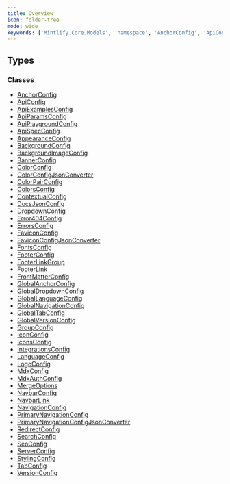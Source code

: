 ```yaml
---
title: Overview
icon: folder-tree
mode: wide
keywords: ['Mintlify.Core.Models', 'namespace', 'AnchorConfig', 'ApiConfig', 'ApiExamplesConfig', 'ApiParamsConfig', 'ApiPlaygroundConfig', 'ApiSpecConfig', 'AppearanceConfig', 'BackgroundConfig', 'BackgroundImageConfig', 'BannerConfig']
---
```


## Types

### Classes

- [AnchorConfig](AnchorConfig.mdx)
- [ApiConfig](ApiConfig.mdx)
- [ApiExamplesConfig](ApiExamplesConfig.mdx)
- [ApiParamsConfig](ApiParamsConfig.mdx)
- [ApiPlaygroundConfig](ApiPlaygroundConfig.mdx)
- [ApiSpecConfig](ApiSpecConfig.mdx)
- [AppearanceConfig](AppearanceConfig.mdx)
- [BackgroundConfig](BackgroundConfig.mdx)
- [BackgroundImageConfig](BackgroundImageConfig.mdx)
- [BannerConfig](BannerConfig.mdx)
- [ColorConfig](ColorConfig.mdx)
- [ColorConfigJsonConverter](ColorConfigJsonConverter.mdx)
- [ColorPairConfig](ColorPairConfig.mdx)
- [ColorsConfig](ColorsConfig.mdx)
- [ContextualConfig](ContextualConfig.mdx)
- [DocsJsonConfig](DocsJsonConfig.mdx)
- [DropdownConfig](DropdownConfig.mdx)
- [Error404Config](Error404Config.mdx)
- [ErrorsConfig](ErrorsConfig.mdx)
- [FaviconConfig](FaviconConfig.mdx)
- [FaviconConfigJsonConverter](FaviconConfigJsonConverter.mdx)
- [FontsConfig](FontsConfig.mdx)
- [FooterConfig](FooterConfig.mdx)
- [FooterLinkGroup](FooterLinkGroup.mdx)
- [FooterLink](FooterLink.mdx)
- [FrontMatterConfig](FrontMatterConfig.mdx)
- [GlobalAnchorConfig](GlobalAnchorConfig.mdx)
- [GlobalDropdownConfig](GlobalDropdownConfig.mdx)
- [GlobalLanguageConfig](GlobalLanguageConfig.mdx)
- [GlobalNavigationConfig](GlobalNavigationConfig.mdx)
- [GlobalTabConfig](GlobalTabConfig.mdx)
- [GlobalVersionConfig](GlobalVersionConfig.mdx)
- [GroupConfig](GroupConfig.mdx)
- [IconConfig](IconConfig.mdx)
- [IconsConfig](IconsConfig.mdx)
- [IntegrationsConfig](IntegrationsConfig.mdx)
- [LanguageConfig](LanguageConfig.mdx)
- [LogoConfig](LogoConfig.mdx)
- [MdxConfig](MdxConfig.mdx)
- [MdxAuthConfig](MdxAuthConfig.mdx)
- [MergeOptions](MergeOptions.mdx)
- [NavbarConfig](NavbarConfig.mdx)
- [NavbarLink](NavbarLink.mdx)
- [NavigationConfig](NavigationConfig.mdx)
- [PrimaryNavigationConfig](PrimaryNavigationConfig.mdx)
- [PrimaryNavigationConfigJsonConverter](PrimaryNavigationConfigJsonConverter.mdx)
- [RedirectConfig](RedirectConfig.mdx)
- [SearchConfig](SearchConfig.mdx)
- [SeoConfig](SeoConfig.mdx)
- [ServerConfig](ServerConfig.mdx)
- [StylingConfig](StylingConfig.mdx)
- [TabConfig](TabConfig.mdx)
- [VersionConfig](VersionConfig.mdx)

